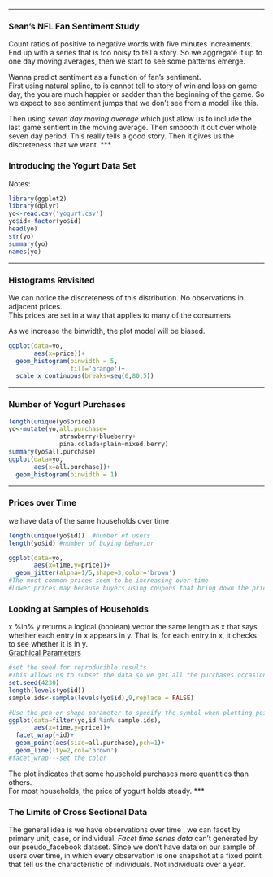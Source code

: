 ***
### Sean's NFL Fan Sentiment Study
Count ratios of positive to negative words with five minutes increaments.  
End up with a series that is too noisy to tell a story. So we aggregate it up to one day moving averages, then we start to see some patterns emerge.

Wanna predict sentiment as a function of fan's sentiment.  
First using natural spline, to is cannot tell to story of win and loss on game day, the you are much happier or sadder than the beginning of the game. So we expect to see sentiment jumps that we don't see from a model like this.

Then using *seven day moving average* which just allow us to include the last game sentient in the moving average. Then smoooth it out over whole seven day period. This really tells a good story. Then it gives us the discreteness that we want. 
***

### Introducing the Yogurt Data Set
Notes:
```r
library(ggplot2)
library(dplyr)
yo<-read.csv('yogurt.csv')
yo$id<-factor(yo$id)
head(yo)
str(yo)
summary(yo)
names(yo)
```

***

### Histograms Revisited
We can notice the discreteness of this distribution.
No observations in adjacent prices.  
This prices are set in a way that applies to many of the consumers  

As we increase the binwidth, the plot model will be biased.
```r
ggplot(data=yo,
       aes(x=price))+
  geom_histogram(binwidth = 5,
                 fill='orange')+
  scale_x_continuous(breaks=seq(0,80,5))

```

***

### Number of Yogurt Purchases

```r
length(unique(yo$price))
yo<-mutate(yo,all.purchase=
              strawberry+blueberry+
              pina.colada+plain+mixed.berry)
summary(yo$all.purchase)
ggplot(data=yo,
       aes(x=all.purchase))+
  geom_histogram(binwidth = 1)
```

***

### Prices over Time
we have data of the same households over time  
```r
length(unique(yo$id))  #number of users
length(yo$id) #number of buying behavior

ggplot(data=yo,
       aes(x=time,y=price))+
  geom_jitter(alpha=1/5,shape=3,color='brown')
#The most common prices seem to be increasing over time.
#Lower prices may because buyers using coupons that bring down the prices.
```


### Looking at Samples of Households
x %in% y returns a logical (boolean) vector the same length as x that says whether each entry in x appears in y. That is, for each entry in x, it checks to see whether it is in y.   
[Graphical Parameters](http://www.statmethods.net/advgraphs/parameters.html)
```r
#set the seed for reproducible results
#This allows us to subset the data so we get all the purchases occasions for the households in the sample. Then, we create scatterplots of price vs. time and facet by the sample id. 
set.seed(4230)
length(levels(yo$id))
sample.ids<-sample(levels(yo$id),9,replace = FALSE)

#Use the pch or shape parameter to specify the symbol when plotting points. Scroll down to 'Plotting Points' #We could 
ggplot(data=filter(yo,id %in% sample.ids),
       aes(x=time,y=price))+
  facet_wrap(~id)+
  geom_point(aes(size=all.purchase),pch=1)+
  geom_line(lty=2,col='brown')
#facet_wrap---set the color 

```
The plot indicates that some household purchases more quantities than others.  
For most households, the price of yogurt holds steady.
***

### The Limits of Cross Sectional Data
The general idea is we have observations over time , we can facet by primary unit, case, or individual.
*Facet time series data* can't generated by our pseudo_facebook dataset. Since we don't have data on our sample of users over time, in which every observation is one snapshot at a fixed point that tell us the characteristic of individuals. Not individuals over a year.